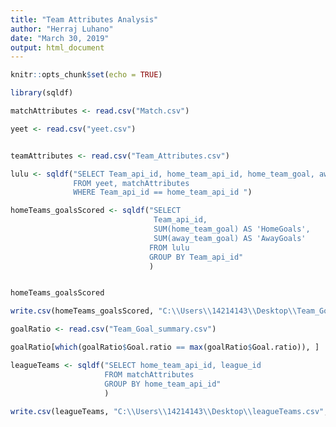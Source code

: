 ```yaml
---
title: "Team Attributes Analysis"
author: "Herraj Luhano"
date: "March 30, 2019"
output: html_document
---
```


```r
knitr::opts_chunk$set(echo = TRUE)
```

```r
library(sqldf)

matchAttributes <- read.csv("Match.csv")

yeet <- read.csv("yeet.csv")


teamAttributes <- read.csv("Team_Attributes.csv")

```


```r
lulu <- sqldf("SELECT Team_api_id, home_team_api_id, home_team_goal, away_team_goal 
              FROM yeet, matchAttributes
              WHERE Team_api_id == home_team_api_id ")
```


```r
homeTeams_goalsScored <- sqldf("SELECT 
                                Team_api_id, 
                                SUM(home_team_goal) AS 'HomeGoals', 
                                SUM(away_team_goal) AS 'AwayGoals'
                               FROM lulu
                               GROUP BY Team_api_id"
                               )


homeTeams_goalsScored

write.csv(homeTeams_goalsScored, "C:\\Users\\14214143\\Desktop\\Team_Goal_summary.csv", row.names = FALSE)
```

```r
goalRatio <- read.csv("Team_Goal_summary.csv")

goalRatio[which(goalRatio$Goal.ratio == max(goalRatio$Goal.ratio)), ]
```

```r
leagueTeams <- sqldf("SELECT home_team_api_id, league_id
                     FROM matchAttributes
                     GROUP BY home_team_api_id"
                     )
  
write.csv(leagueTeams, "C:\\Users\\14214143\\Desktop\\leagueTeams.csv", row.names = FALSE)


```









